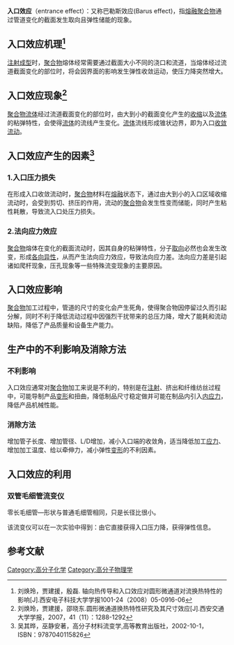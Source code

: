 {{no footnotes|time=2013-06-22T06:29:51+00:00}}
{{Orphan |time=2013-06-21T19:16:05+00:00 }}
'''入口效应'''（entrance effect）：又称巴勒斯效应(Barus effect)，指[[熔融|熔融]][[聚合物|聚合物]]通过管道变化的截面发生取向且弹性储能的现象。

==入口效应机理<ref>刘焕玲，贾建援，殷磊. 轴向热传导和入口效应对圆形微通道对流换热特性的影响[J].西安电子科技大学学报1001-24（2008）05-0916-06</ref>==
[[注射成型|注射成型]]时，[[聚合物|聚合物]]熔体经常需要通过截面大小不同的浇口和流道，当熔体经过流道截面变化的部位时，将会因界面的影响发生弹性收敛运动，使压力降突然增大。

==入口效应现象<ref>刘焕玲，贾建援，邵晓东.圆形微通道换热特性研究及其尺寸效应[J].西安交通大学学报，2007，41（11）：1288-1292</ref>==

[[聚合物|聚合物]][[流体|流体]]经过流道截面变化的部位时，由大到小的截面变化产生的[[收缩|收缩]]以及[[流体|流体]]的粘弹特性，会使得[[流体|流体]]的流线产生变化。[[流体|流体]]流线形成锥状边界，即为入口[[收敛流动|收敛流动]]。

==入口效应产生的因素<ref>吴其晔，巫静安著，高分子材料流变学,高等教育出版社，2002-10-1，ISBN：9787040115826</ref>==
===1.入口压力损失===
在形成入口收敛流动时，[[聚合物|聚合物]]材料在[[熔融|熔融]]状态下，通过由大到小的入口区域收缩流动时，会受到剪切、挤压的作用，流动的[[聚合物|聚合物]]会发生性变而储能，同时产生粘性耗散，导致流入口处压力损失。
===2.法向应力效应===
[[聚合物|聚合物]]熔体在变化的截面流动时，因其自身的粘弹特性，分子[[取向|取向]]必然也会发生改变，形成[[各向异性|各向异性]]，从而产生法向应力效应，导致法向应力差。法向应力差是引起诸如爬杆现象，压孔现象等一些特殊流变现象的主要原因。

==入口效应影响==
[[聚合物|聚合物]]加工过程中，管道的尺寸的变化会产生死角，使得聚合物因停留过久而引起分解，同时不利于降低流动过程中因强烈干扰带来的总压力降，增大了能耗和流动缺陷，降低了产品质量和设备生产能力。

==生产中的不利影响及消除方法==
===不利影响===
入口效应通常对[[聚合物|聚合物]]加工来说是不利的，特别是在[[注射|注射]]、挤出和纤维纺丝过程中，可能导制产品[[变形|变形]]和扭曲，降低制品尺寸稳定做并可能在制品内引入[[内应力|内应力]]，降低产品机械性能。

===消除方法===
增加管子长度、增加管径、L/D增加，减小入口端的收敛角，适当降低加工[[应力|应力]]、增加加工温度、给以牵伸力，减小弹性[[变形|变形]]的不利因素。

==入口效应的利用==
===双管毛细管流变仪===
零长毛细管—形状与普通毛细管相同，只是长径比很小。

该流变仪可以在一次实验中得到：由它直接获得入口压力降，获得弹性信息。

==参考文献==
<references/>
[[Category:高分子化学|Category:高分子化学]]
[[Category:高分子物理学|Category:高分子物理学]]